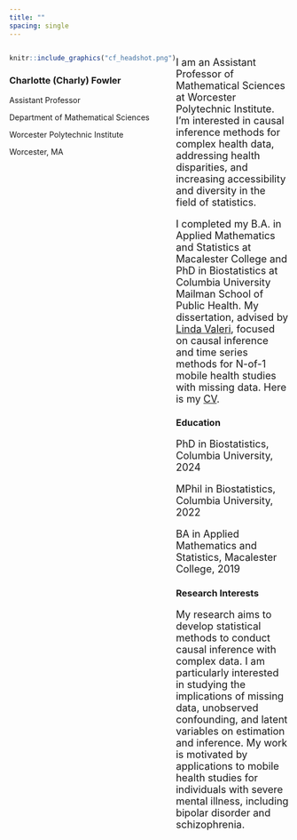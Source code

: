 ```yaml
---
title: ""
spacing: single
---
```


:::: {style="display: flex;"}

::: {}

```r
knitr::include_graphics("cf_headshot.png")
```


### Charlotte (Charly) Fowler 

\singlespacing
Assistant Professor 

Department of Mathematical Sciences 

Worcester Polytechnic Institute

Worcester, MA



:::

::: {}


<font size = "4">

I am an Assistant Professor of Mathematical Sciences at Worcester Polytechnic Institute. I'm interested in causal inference methods for complex health data, addressing health disparities, and increasing accessibility and diversity in the field of statistics.

I completed my B.A. in Applied Mathematics and Statistics at Macalester College and PhD in Biostatistics at Columbia University Mailman School of Public Health. My  dissertation, advised by [Linda Valeri](https://www.lindavaleri.com/), focused on causal inference and time series methods for N-of-1 mobile health studies with missing data. Here is my [CV](docs_to_link/cfowler_cv.pdf).

</font>

### Education 

<font size = "4"> 

PhD in Biostatistics, Columbia University, 2024

MPhil in Biostatistics, Columbia University, 2022

BA in Applied Mathematics and Statistics, Macalester College, 2019

</font>

### Research Interests

<font size = "4"> 

My research aims to develop statistical methods to conduct causal inference with complex data. I am particularly interested in studying the implications of missing data, unobserved confounding, and latent variables on estimation and inference. My work is motivated by applications to mobile health studies for individuals with severe mental illness, including bipolar disorder and schizophrenia.  

</font>

:::

::::
